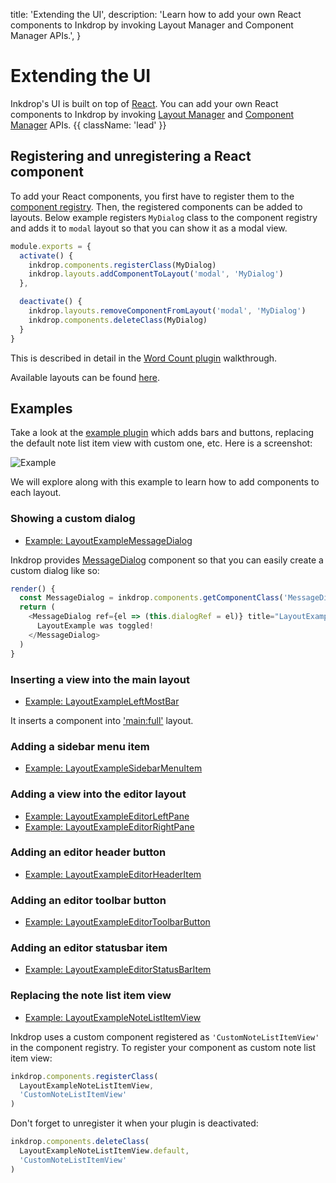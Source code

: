   title: 'Extending the UI',
  description:
    'Learn how to add your own React components to Inkdrop by invoking Layout Manager and Component Manager APIs.',
}

# Extending the UI

Inkdrop's UI is built on top of [React](https://reactjs.org/).
You can add your own React components to Inkdrop by invoking [Layout Manager](/reference/layout-manager) and [Component Manager](/reference/component-manager) APIs. {{ className: 'lead' }}

## Registering and unregistering a React component

To add your React components, you first have to register them to the [component registry](/reference/component-manager).
Then, the registered components can be added to layouts.
Below example registers `MyDialog` class to the component registry and adds it to `modal` layout so that you can show it as a modal view.

```js
module.exports = {
  activate() {
    inkdrop.components.registerClass(MyDialog)
    inkdrop.layouts.addComponentToLayout('modal', 'MyDialog')
  },

  deactivate() {
    inkdrop.layouts.removeComponentFromLayout('modal', 'MyDialog')
    inkdrop.components.deleteClass(MyDialog)
  }
}
```

This is described in detail in the [Word Count plugin](/manual/plugin-word-count#developing-our-plugin) walkthrough.

Available layouts can be found [here](/reference/state-layouts).

## Examples

Take a look at the [example plugin](https://github.com/inkdropapp/layout-example-plugin) which adds bars and buttons, replacing the default note list item view with custom one, etc.
Here is a screenshot:

![Example](/images/extending-the-ui_example.png)

We will explore along with this example to learn how to add components to each layout.

### Showing a custom dialog

- [Example: LayoutExampleMessageDialog](https://github.com/inkdropapp/layout-example-plugin/blob/master/lib/layout-example-message-dialog.js)

Inkdrop provides [MessageDialog](/reference/message-dialog) component so that you can easily create a custom dialog like so:

```js
render() {
  const MessageDialog = inkdrop.components.getComponentClass('MessageDialog')
  return (
    <MessageDialog ref={el => (this.dialogRef = el)} title="LayoutExample">
      LayoutExample was toggled!
    </MessageDialog>
  )
}
```

### Inserting a view into the main layout

- [Example: LayoutExampleLeftMostBar](https://github.com/inkdropapp/layout-example-plugin/blob/master/lib/layout-example-left-most-bar.js)

It inserts a component into ['main:full'](/reference/state-layouts#mainfull) layout.

### Adding a sidebar menu item

- [Example: LayoutExampleSidebarMenuItem](https://github.com/inkdropapp/layout-example-plugin/blob/master/lib/layout-example-sidebar-menu-item.js)

### Adding a view into the editor layout

- [Example: LayoutExampleEditorLeftPane](https://github.com/inkdropapp/layout-example-plugin/blob/master/lib/layout-example-editor-left-pane.js)
- [Example: LayoutExampleEditorRightPane](https://github.com/inkdropapp/layout-example-plugin/blob/master/lib/layout-example-editor-right-pane.js)

### Adding an editor header button

- [Example: LayoutExampleEditorHeaderItem](https://github.com/inkdropapp/layout-example-plugin/blob/master/lib/layout-example-editor-header-item.js)

### Adding an editor toolbar button

- [Example: LayoutExampleEditorToolbarButton](https://github.com/inkdropapp/layout-example-plugin/blob/master/lib/layout-example-editor-toolbar-button.js)

### Adding an editor statusbar item

- [Example: LayoutExampleEditorStatusBarItem](https://github.com/inkdropapp/layout-example-plugin/blob/master/lib/layout-example-editor-status-bar-item.js)

### Replacing the note list item view

- [Example: LayoutExampleNoteListItemView](https://github.com/inkdropapp/layout-example-plugin/blob/master/lib/layout-example-note-list-item-view.js)

Inkdrop uses a custom component registered as `'CustomNoteListItemView'` in the component registry.
To register your component as custom note list item view:

```js
inkdrop.components.registerClass(
  LayoutExampleNoteListItemView,
  'CustomNoteListItemView'
)
```

Don't forget to unregister it when your plugin is deactivated:

```js
inkdrop.components.deleteClass(
  LayoutExampleNoteListItemView.default,
  'CustomNoteListItemView'
)
```
